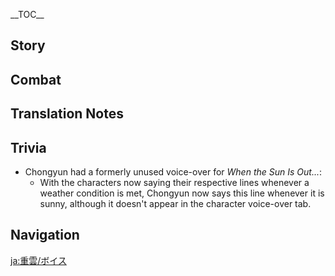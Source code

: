 {{CharacterTabs}}
{{LanguageTabs}}
__TOC__
==Story==
{{VO/Story
|character           = Chongyun
|language            = ja
|name                = 重雲
|vo_01_01_title      = 初めまして…
|vo_01_01_subtitle   = Hello
|vo_01_01_file       = VO_{language}{character} Hello.ogg
|vo_01_01_tx         = ぼくは重雲、璃月で妖魔退治を生業にする一族の出身だ。今日出会ったのも何かの縁だし…いや、金は取らない、取らないよ！
|vo_01_01_rm         = Boku wa Chou'un, Riiywe de youma taiji wo nariwai ni suru ichizoku no shusshin da. Kyou deatta no mo nani ka no en da shi... iya, kane wa toranai, toranai yo!

|vo_02_01_title      = 世間話・妖魔退治の方法
|vo_02_01_subtitle   = Chat: The Art of Exorcism
|vo_02_01_file       = VO_{language}{character} Chat - The Art of Exorcism.ogg
|vo_02_01_tx         = 方士が妖魔退治に用いるすべは、一つが法術、もう一つが武芸だ。他にも方法はあるが、正道ではない。
|vo_02_01_rm         = Houshi ga youma taiji ni mochiiru sube wa, hitotsu ga houjutsu, mou hitotsu ga beudei da. Hoka ni mo houhou wa aru ga, seidou de wa nai.

|vo_02_02_title      = 世間話・飲食
|vo_02_02_subtitle   = Chat: Diet
|vo_02_02_file       = VO_{language}{character} Chat - Diet.ogg
|vo_02_02_tx         = 冷たいものは気を落ち着かせるのにいい…清心を水に漬けて氷と一緒に飲めばより効果的だ。
|vo_02_02_rm         = Tsumetai mono wa ki wo ochitsukaseru no ni ii... Seishin wo mizu ni tsukete koori to issho ni nomeba yori koukatei da.

|vo_02_03_title      = 世間話・口訣
|vo_02_03_subtitle   = Chat: Mantras
|vo_02_03_file       = VO_{language}{character} Chat - Mantras.ogg
|vo_02_03_tx         = 魑魅魍魎を屠り、内外に清を澄み渡らせる…えっと…あー…まずい、この後の口上を忘れてしまった。
|vo_02_03_rm         = Chimimouryou wo hafuri, naigai ni sei wo sumiwataseru... etto... aa... Mazui, kono ato no koujou wo wasurete shimatta.

<!-- Weather -->
|vo_03_01_title       = 雨の日…
|vo_03_01_subtitle   = When It Rains
|vo_03_01_file       = VO_{language}{character} When It Rains.ogg
|vo_03_01_tx         = 雨は根無しの水、すなわち最も清浄な水だ。妖魔退治にかなり役立つぞ。
|vo_03_01_rm         = Ame wa nenashi no mizu, sunawachi sai mo seijou-na mizu da. Youma taiji ni kanari yakudatsu zo.

|vo_03_02_title      = 雷の日…
|vo_03_02_subtitle   = When Thunder Strikes
|vo_03_02_file       = VO_{language}{character} When Thunder Strikes.ogg
|vo_03_02_tx         = 今の落雷はすごかったな、きっと妖魔も恐れているだろう。
|vo_03_02_rm         = Ima no rakurai wa sugokatta na, kitto youma mo osorete iru darou.

|vo_03_03_title      = 雪の日…
|vo_03_03_subtitle   = When It Snows
|vo_03_03_file       = VO_{language}{character} When It Snows.ogg
|vo_03_03_tx         = いい天気だ、気持ちいいな。
|vo_03_03_rm         = Ii tenki da, kimochi ii na.

|vo_04_01_title      = おはよう…
|vo_04_01_subtitle   = Good Morning
|vo_04_01_file       = VO_{language}{character} Good Morning.ogg
|vo_04_01_tx         = 朝のひと時を無駄にはできない、鍛錬するぞ。
|vo_04_01_rm         = Asa no hito toki wo muda ni wa dekinai, tanren suru zo.

|vo_04_02_title      = こんにちは…
|vo_04_02_subtitle   = Good Afternoon
|vo_04_02_file       = VO_{language}{character} Good Afternoon.ogg
|vo_04_02_tx         = 正午は霊の気が最も盛んになる、急いで鍛錬しないと。
|vo_04_02_rm         = Jougo wa rei no ki ga sai mo sakan ni naru, isoide tanren shinai to.

|vo_04_03_title      = こんばんは…
|vo_04_03_subtitle   = Good Evening
|vo_04_03_file       = VO_{language}{character} Good Evening.ogg
|vo_04_03_tx         = 夜の静けさは精神統一に適している、なおさら鍛錬しないと。
|vo_04_03_rm         = Yoru no shizukesa wa senshintouitsu ni teki shite iru, naosara tanren shinai to.

|vo_04_04_title      = おやすみ…
|vo_04_04_subtitle   = Good Night
|vo_04_04_file       = VO_{language}{character} Good Night.ogg
|vo_04_04_tx         = ふう、今日も一日頑張ったな、お前も早く休むといい。明日は妖魔が出没すると噂の古い屋敷に行く、約束だぞ。
|vo_04_04_rm         = Fuu, kyou mo ichinichi ganbatta na, omae mo hayaku yasumu to ii. Ashita wa youma ga shuppatsu suru to uwasa no furui yashiki ni iku, yakusoku da zo.

|vo_05_01_title      = 重雲自身について・方士
|vo_05_01_subtitle   = About {character}: Exorcists
|vo_05_01_file       = VO_{language}{character} About {character} - Exorcists.ogg
|vo_05_01_tx         = ぼくら方士一門は古くから璃月を守ってきた。歴史が長い分、妖魔退治のコツも心得ている。
|vo_05_01_rm         = Bokura houshi ichimon wa furuku kara Riiywe wo mamotte kita. Rekishi ga nagai bun, youma taiji no kotsu mo kokoroete iru.

|vo_05_02_title      = 重雲自身について・依頼
|vo_05_02_subtitle   = About {character}: Commissions
|vo_05_02_file       = VO_{language}{character} About {character} - Commissions.ogg
|vo_05_02_tx         = 何もせず、ただ屋敷に入っただけで問題解決か。この依頼の報酬は受け取るべきなんだろうか、お前はどう思う？
|vo_05_02_rm         = Nani mo sezu, tada yakishi ni haitta dake de mondai kaiketsu ka. Kono irai no houshuu wa uketoru beki nan darou ka, omae wa dou omou?

|vo_06_01_title      = 旅の仲間について…
|vo_06_01_subtitle   = About Us: Companions
|vo_06_01_file       = VO_{language}{character} About Us - Companions.ogg
|vo_06_01_tx         = お前はなかなかの実力者だ、ヒルチャールに…コホン…妖魔に対しても手加減しない。これから仲間として共に行動してみないか？
|vo_06_01_rm         = Omae wa nakanaka no jitsuryokusha da, Hiruchaaru ni... Kohon... Youma ni taishite mo tekagen shinai. Kore kara nakama to shite tomo ni koudou shite minai ka?

|vo_06_02_title      = 怪談について…
|vo_06_02_subtitle   = About Us: Ghost Stories
|vo_06_02_friendship = 6
|vo_06_02_file       = VO_{language}{character} About Us - Ghost Stories.ogg
|vo_06_02_tx         = 璃月の怪談をお前も数多く経験してきたんだろ？先ほど、お前が言っていた怪異…ぼくも、見てみたいものだ。
|vo_06_02_rm         = Riiywe no kaidan wo omae mo kazuooku keiken shite kitandarou? Saki hodo, omae ga itte ita keii... Boku mo, mite mitai mono da.

|vo_07_01_title      = 「神の目」について…
|vo_07_01_subtitle   = About the [[Vision]]
|vo_07_01_friendship = 4
|vo_07_01_file       = VO_{language}{character} About the Vision.ogg
|vo_07_01_tx         = 「神の目」の力は驚異的だが、ただ盲目的に頼ってはいけない。ぼくはやはり磨いてきた方術と武芸を信じる。己が力を高めるには、勉学と鍛錬が必要不可欠なんだ。
|vo_07_01_rm         = "Kami no Me" no chikara wa kyouiteki da ga, tada moumoteki ni tayotte wa ikenai. Boku wa yahari migaite kita houjutsu to bugei wo shinjiru. Ono ga chikara wo takameru ni wa, bengaku to tanren ga hitsuyou fukaketsu nanda.

|vo_07_02_title      = シェアしたいこと…
|vo_07_02_subtitle   = Something to Share
|vo_07_02_file       = VO_{language}{character} Something to Share.ogg
|vo_07_02_tx         = 璃月に怪談話はたくさんあるが、そのすべてが本物というわけではない。異様とも思える内容の依頼でも…その実、怪異とは無関係ということもある。
|vo_07_02_rm         = Riiywe ni kaidanbanashi wa takusan aru ga, sono subete ga honmono to iu wake de wa nai. Iyou to mo omoeru naiyou no irai de mo... Sono jitsu, kaii to wa mukankei to iu koto mo aru.

|vo_07_03_title      = 興味のあること…
|vo_07_03_subtitle   = Interesting Things
|vo_07_03_file       = VO_{language}{character} Interesting Things.ogg
|vo_07_03_tx         = 琥牢山の琥珀には珍しいものがたくさん保存されていると聞いた。伝説の妖魔もいるのだろうか？見てみたいな。
|vo_07_03_rm         = Kourou-zan no kohaku ni wa mezurashii mono ga takusan hozon sarete iru to kiita. Densetsu no youma mo iru no darou ka? Mite mitai na.

|vo_08_01_title      = 鍾離について…
|vo_08_01_subtitle   = About [[Zhongli]]
|vo_08_01_quest      = Farewell, Archaic Lord
|vo_08_01_friendship = 4
|vo_08_01_file       = VO_{language}{character} About Zhongli.ogg
|vo_08_01_tx         = 往生堂の鍾離殿か、すごい人物だってことはなんとなく分かる。悪党は人を殺し、ぼくら方士は妖魔を退治するが、彼は仙人を葬り去ることができるからな。
|vo_08_01_rm         = Oujou-dou no Shouri-dono ka, sugoi hitomono datte koto wa nanto naku wakaru. Akutou wa hito wo koroshi, bokura houshi wa youma wo taiji suru ga, kare wa sennin wo houmurisaru koto ga dekiru kara na.

|vo_08_02_title      = 行秋について…
|vo_08_02_subtitle   = About [[Xingqiu]]
|vo_08_02_friendship = 4
|vo_08_02_file       = VO_{language}{character} About Xingqiu.ogg
|vo_08_02_tx         = 行秋の武芸と義侠心にはぼくも感服するけど、ひとつお前に忠告しておかなきゃならない。彼は時々意地悪なところがあるんだ。もし何かあったら、ぼくと一緒に被害者の会を作ろう。
|vo_08_02_rm         = Yukuaki no bugei to gishoushin ni wa boku mo kanpuku suru kedo, hitotsu omae ni chuukoku shite okanakya naranai. Kare wa tokidoki ijiwaru-na tokoro ga arunda. Moshi nani-ka attara, boku to issho ni higaisha no kai wo tsukurou.

|vo_08_03_title      = 魈について…
|vo_08_03_subtitle   = About [[Xiao]]
|vo_08_03_friendship = 4
|vo_08_03_file       = VO_{language}{character} About Xiao.ogg
|vo_08_03_tx         = 降魔大聖とぼくら方士一族は、長い間それぞれ裏と表で璃月を共に守ってきた。ぼくは魈仙人のことをとても尊敬しているが、あの方は…方士の力など取るに足らないと言ったんだ。ぼくは、ぼくは絶対にそんな戯言認めない！
|vo_08_03_rm         = Gouma taisei to bokura houshi ichizoku wa, nagaiaida sorezore ura to omote de Riiywe wo tomo ni mamotte kita. Boku wa Shou-sennin no koto wo totemo sonkei shite iru ga, ano kata wa... Houshi no chikara nado toru ni taranai to ittanda. Boku wa, boku wa zettai ni sonna zaregoto mitomenai!

|vo_08_04_title      = 胡桃について…
|vo_08_04_subtitle   = About [[Hu Tao]]
|vo_08_04_friendship = 4
|vo_08_04_file       = VO_{language}{character} About Hu Tao.ogg
|vo_08_04_tx         = 往生堂の手腕は信頼できる。でもあの「方士に心配される必要などない」と言わんばかりの人を食ったような笑顔を見ると少し腹が立つ…ふう、落ち着け落ち着け。
|vo_08_04_rm         = Oujou-dou no shuwan wa shinrai dekiru. Demo ano "Houshi ni shinpai sareru hitsuyou-nado nai" to iwanbakari no hito wo kutta you-na egao wo miru to sukoshi hara ga tatsu... Fuu, ochitsuke ochitsuke.

|vo_08_05_title      = 七七について…
|vo_08_05_subtitle   = About [[Qiqi]]
|vo_08_05_friendship = 4
|vo_08_05_file       = VO_{language}{character} About Qiqi.ogg
|vo_08_05_tx         = キョンシーの娘に見えるが、方士のぼくにはわかる…彼女は普通じゃない。うん…名前も宝誥にないし、一体どういうことだ…
|vo_08_05_rm         = Kyonshii no musume ni mieru ga, houshi no boku ni wa wakaru... Kanojo wa futsuu ja nai. Un... Namae mo boukou ni naishi, ittai dou iu koto da...

|vo_08_06_title      = 辛炎について…
|vo_08_06_subtitle   = About [[Xinyan]]
|vo_08_06_friendship = 4
|vo_08_06_file       = VO_{language}{character} About Xinyan.ogg
|vo_08_06_tx         = ぼくはなるべく辛炎が関わった場所を避けるようにしている。あの賑やかな雰囲気は、こちらにその気がなくとも影響を受けてしまうからな…つまり、居心地が悪いということだ。
|vo_08_06_rm         = Boku wa narubeku Shin'en kakawatta basho wo sakeru you ni shite iru. Ano nigiyakana fun'iki wa, kochira ni sono ki ga naku to mo eikyou wo ukete shimau kara na... Tsumari, igokochi ga waru to iu koto da.

|vo_08_07_title      = 香菱について…
|vo_08_07_subtitle   = About [[Xiangling]]
|vo_08_07_friendship = 4
|vo_08_07_file       = VO_{language}{character} About Xiangling.ogg
|vo_08_07_tx         = 香菱の料理は評判が良い。でも彼女の激辛・激熱料理をぼくは絶対に食べないぞ。いや、なんでもない…ほ、ほら、キノコとスライム炒め？食べられそうにないだろ？
|vo_08_07_rm         = Shanrin no ryouri wa hyouban ga ii. Demo kanojo no gekikara - gekiatsu ryouri wo boku wa zettai ni tabenai zo. Iya, nande mo nai... Ho, hora, kinoko to suraimu itame? Taberaresou ni nai daro?

|vo_08_08_title      = 申鶴について…
|vo_08_08_subtitle   = About [[Shenhe]]
|vo_08_08_friendship = 4
|vo_08_08_quest      = The Crane Returns on the Wind
|vo_08_08_file       = VO_{language}{character} About Shenhe.ogg
|vo_08_08_tx         = 家の大人たちが、彼女について話していたのを聞いたことがある。彼女の家に起きたことは…同情せざるを得ない。分家の遠い親戚である彼女が帰ってきて、まだ生きていることを知った大人たちはすごく喜んでいた。それで、彼女に贈り物をするため、吉日にみんなで集まろうとしたんだが…まさか普段、彼女の姿をまったく見ることができないとは…そういえば、待てよ…血縁関係から考えて、ぼ、ぼくは…彼女を「叔母」と呼ばなきゃいけないのか…
|vo_08_08_rm         = Ie no otona-tachi ga, kanojo ni tsuite hanashite ita no wo kiita koto ga aru. Kanojo no ie ni okita koto wa... Doujou sazeru wo enai. Bunke no tooi shinseki de aru kanojo ga kaette kite, mada ikite iru koto wo shitta otona-tachi wa sugoku yorokonde ita. Sore de, kanojo ni okurimono wo suru tame, kichijitsu ni minna de atsumarou to shitanda ga... Masaka fudan, kanojo no sugata wo mattaku miru koto ga dekinai to wa... Sou iueba, matte yo... ketsuenkankei kara kangaete, bo, boku wa... kanojo wo "oba" to yobanakya ikenai no ka...

|vo_08_09_title      = 夜蘭について…
|vo_08_09_subtitle   = About [[Yelan]]
|vo_08_09_friendship = 4
|vo_08_09_file       = VO_{language}{character} About Yelan.ogg
|vo_08_09_tx         = 方士になったばかりの頃、依頼人の家に妖魔を退治しに行ったことがある。その帰り際に、この女性と出くわした。彼女はぼくの名をある冊子に書き、何か怪しいことをしていないか確認していたようだ…でも、それ以降は遭遇していない。<br>今にして思えば、普段のぼくはいつも静かに坐禅を組んでいるし、誰が見てもつまらないと思っただろう。
|vo_08_09_rm         = Houshi ni natta bakari no koro, irainin no ie ni youma wo taijishi ni itta koto ga aru. Sono kaerigiwa ni, kono josei to dekuwashita. Kanojo wa boku no na wo aru sasshi ni kaki, nani-ka ayakashii koto wo shite inai ka kakunin shite ita you da... Demo, sore ikou wa souguu shite inai.<br>Ima ni shite omoeba, fudan no boku wa itsumo shizuka ni zazen wo kunde iru shi, dare ga mite motsumaranai to omotta darou.

|vo_09_01_title      = 重雲を知る・1
|vo_09_01_subtitle   = More About {character}: I
|vo_09_01_file       = VO_{language}{character} More About {character} - 01.ogg
|vo_09_01_tx         = 実力は大事だ。熱意だけがあっても、状況を悪くする一方になる。ぼくはこれについて、深く理解しているつもりだ。あっ、ぼく自身の経験ではなく、えっと…近年ぼくが璃月を回って人間観察してきた結論だ。
|vo_09_01_rm         = Jitsuryoku wa daiji da. Netsui dake ga atte mo, joukyou wo aku suru ippou ni naru. Boku wa kore ni tsuite, fukaku rikai shite iru tsumari da. A', boku jishin no keiken de wa naku, etto... Kinnen boku ga Riiywe wo mawatte ningen kansatsu shite kita ketsuron da.

|vo_09_02_title      = 重雲を知る・2
|vo_09_02_subtitle   = More About {character}: II
|vo_09_02_friendship = 3
|vo_09_02_file       = VO_{language}{character} More About {character} - 02.ogg
|vo_09_02_tx         = ぼくは生まれつき、千年に一人と言われる「純陽の体」の持ち主でね、怪異がぼくを恐れて避けるんだ。はあ…全然良くないよ、怪異を見たことない妖魔退治の方士なんていないだろ。
|vo_09_02_rm         = Boku wa umaretsuki, sennen ni hitori to iwareru "jun'you no karada" no mochinushi de ne, kaii ga boku wo osorete sakerunda. Haa... Zenzen yokunai yo, kaii wo mita koto nai youma taiji no houshi nante inai daro.

|vo_09_03_title      = 重雲を知る・3
|vo_09_03_subtitle   = More About {character}: III
|vo_09_03_friendship = 4
|vo_09_03_file       = VO_{language}{character} More About {character} - 03.ogg
|vo_09_03_tx         = 「純陽の体」はのぼせやすくてね、そのせいでいろいろとやらかしてきたよ。ぼくが辛いものや熱いものを食べず、出かけるときに傘を差したり、激しい音楽を避けたりするようになったのはそれを抑えるためなんだ。いつになったら、この体質はぼくの邪魔をしなくなるんだろう？
|vo_09_03_rm         = "Jun'you no karada" wa noboseyasukute ne, sono sei de iroiro to yarakashite kita yo. Boku ga karai mono ya atsui mono wo tabezu, dekakeru toki ni kasa wo sashitari, hageshii ongaku wo saketari suru you ni natta no wa sore wo osaeru tame nanda. Itsu ni nattara, kono taishitsu wa boku no jama wo shinaku narundarou?

|vo_09_04_title      = 重雲を知る・4
|vo_09_04_subtitle   = More About {character}: IV
|vo_09_04_friendship = 5
|vo_09_04_file       = VO_{language}{character} More About {character} - 04.ogg
|vo_09_04_tx         = ただ座って妖魔が出るのを待つんじゃダメだ、自分から探しに行かないと。ぼくは璃月の人々のため妖魔退治をしている。みんなの悩みの種を摘むことが、ぼく自身の視野を広げることにつながっているんだ。お前も妖魔で困ったことがあったら言ってくれ、ぼくがすぐに駆け付けるよ。
|vo_09_04_rm         = Tada suwatte youma ga deru no wo matsunja dame da, jibun kara sagashi ni ikanai to. Boku wa Riiywe no hitobito no tame youma taiji wo shite iru. Minna no nayami no tane wo tsumamu koto ga, boku jishin no shiya wo hirogeru koto ni tsunagatte irunda. Omae mo youma de komatta koto ga attara itte kure, boku ga sugu ni kaketsukeru yo.

|vo_09_05_title      = 重雲を知る・5
|vo_09_05_subtitle   = More About {character}: V
|vo_09_05_friendship = 6
|vo_09_05_file       = VO_{language}{character} More About {character} - 05.ogg
|vo_09_05_tx         = 世にはびこる妖魔を殲滅することが、方士としてのぼくの最終目標だ。この願いさえ実現できれば、温泉も絶雲の唐辛子も、血が上るような刺激的なものも…受け入れてみよう。…うーん、やっぱりだめだ。考えただけで血が上りそうだ…いけない。
|vo_09_05_rm         = Yo ni wa bikoru youma wo senmetsu suru koto ga, houshi to shite no boku no saishuu mokuhyou da. Kono negai sae jitsugen dekireba, onsen mo zetsuun no togarashi mo, chi ga agaru you na shigekiteki-na mono mo... Ukeirete miyou. ...Uun, yappari dame da. Kangaeta dake de chi ga agarisou da... ikenai.

|vo_10_01_title      = 重雲の趣味…
|vo_10_01_subtitle   = {character}'s Hobbies
|vo_10_01_file       = VO_{language}{character} Hobbies.ogg
|vo_10_01_tx         = ぼく？ぼくは講談を聞くのが好きだ。茶博士の語る怪談話は、いつも聞く人を恐怖のどん底に突き落とす。時間があったら、ぜひとも聞いてみるといい。
|vo_10_01_rm         = Boku? Boku wa koudan wo kiku no ga suki da. Chahakase no kataru kaidanbanashi wa, itsumo kiku hito wo kyoufu no donzoko ni tsukiotosu. Jikan ga attara, zehi to mo kiite miru to ii.

|vo_10_02_title      = 重雲の悩み…
|vo_10_02_subtitle   = {character}'s Troubles
|vo_10_02_file       = VO_{language}{character} Troubles.ogg
|vo_10_02_tx         = 時間をかけてあちこち聞き込みをして、ぼくはやっと妖魔が出没する寺を見つけたんだ！それから4日も見張ったというのに、妖魔の影を見ることすらできなかった。はあ…こういうことはよくある。
|vo_10_02_rm         = Jikan wo kakete achikochi kikikomi wo to shite, boku wa yatto youma ga shuppatsu suru tera wo mitsuketanda! Sore kara yokka mo miharitta to iu no ni, youma no kage wo miru koto suradekinakatta. Haa... Kou iu koto wa yoku aru.

|vo_10_03_title      = 好きな食べ物…
|vo_10_03_subtitle   = Favorite Food
|vo_10_03_file       = VO_{language}{character} Favorite Food.ogg
|vo_10_03_tx         = 日課の修行が終わった後に、稲妻産の海産物や冷たい食べ物を食べるのが好きだ。あの冷たく、さっぱりとした味は疲れを癒してくれる。
|vo_10_03_rm         = Nikka no jugyou ga owatta ato ni, Inazuma-san no kaisanmono ya tsumetai tabemono wo taberu no ga suki da. Ano tsumetaku, sappari to shita aji wa tsukare wo iyashite kureru.

|vo_10_04_title      = 嫌いな食べ物…
|vo_10_04_subtitle   = Least Favorite Food
|vo_10_04_file       = VO_{language}{character} Least Favorite Food.ogg
|vo_10_04_tx         = 熱くて辛いものは食べられない。絶雲の唐辛子が入った料理とか、ああ、考えただけでも怖気が走る。
|vo_10_04_rm         = Atsukute karai mono wa taberarenai. Zetsuun no tougarashi ga haitta ryouri to ka, aa, kangaeta dake de mo ozoke ga hashiru.

<!-- Receiving a Gift -->
|vo_11_01_title      = 贈り物を受け取る·1
|vo_11_01_subtitle   = Receiving a Gift: I
|vo_11_01_file       = VO_{language}{character} Receiving a Gift - 01.ogg
|vo_11_01_tx         = ヒンヤリとした口当たりだな、気に入った！うん、残りは修行を終えてからいただくとしよう。
|vo_11_01_rm         = Hin'yari to shita kuchiatari da na, ki ni itta! Un, nokori wa shugyou wo oete kara itadaku to shiyou.

|vo_11_02_title      = 贈り物を受け取る·2
|vo_11_02_subtitle   = Receiving a Gift: II
|vo_11_02_file       = VO_{language}{character} Receiving a Gift - 02.ogg
|vo_11_02_tx         = すまない。せっかく作ってくれたというのに、ぼくは冷ましてからじゃないと食べられないんだ…
|vo_11_02_rm         = Sumanai. Sekkaku tsukutte kureta to iu no ni, boku wa samashite kara ja nai to taberarenai nda...

|vo_11_03_title      = 贈り物を受け取る·3
|vo_11_03_subtitle   = Receiving a Gift: III
|vo_11_03_file       = VO_{language}{character} Receiving a Gift - 03.ogg
|vo_11_03_tx         = しまった！この味は…絶雲の唐辛子か！？
|vo_11_03_rm         = Shimatta! Kono aji wa...Zetsuun no Tougarashi ka!?

|vo_12_01_title      = 誕生日…
|vo_12_01_subtitle   = Birthday
|vo_12_01_file       = VO_{language}{character} Birthday.ogg
|vo_12_01_tx         = 今日はお前の誕生日だろう、この氷晶の花をやる、ぼくが作ったんだ。妖魔に遭遇したときこの氷の花を投げれば、ぼくが施した呪術が発動してお前を助けてくれるはずだ。それと、誕生日おめでとう。
|vo_12_01_rm         = Kyou wa omae no tanjoubi darou, kono hyoushou no hana wo yaru, boku ga tsukuttanda. Youma ni souguu shita toki kono koori no hana wo nagereba, boku ga hodokoshita jujutsu ga hatsudou shite omae wo tasukete kureru hazu da. Sore to, tanjoubi omedetou.

|vo_13_01_title      = 突破した感想・起
|vo_13_01_subtitle   = Feelings About Ascension: Intro
|vo_13_01_ascension  = 1
|vo_13_01_file       = VO_{language}{character} Feelings About Ascension - 01.ogg
|vo_13_01_tx         = 魔除けの法術でもこういった素材をよく使うが、まさか自分自身の気を上げることもできたとは。
|vo_13_01_rm         = Mayoke no houjutsu de mo kou itta sozai wo yoku tsukau ga, masaka jibun jishin no ki wo ageru koto dekita to wa.

|vo_13_02_title      = 突破した感想・承
|vo_13_02_subtitle   = Feelings About Ascension: Building Up
|vo_13_02_ascension  = 2
|vo_13_02_file       = VO_{language}{character} Feelings About Ascension - 02.ogg
|vo_13_02_tx         = 武芸や法術と同じで、成長には壁というものが存在する。お前のおかげで、ぼくはまた一段と成長できた。
|vo_13_02_rm         = Bugei ya houjutsu to onaji de, seichou ni wa kabe to iu mono ga sonzai suru. Omae no okage de, boku wa mata ichidan to seichou dekita.

|vo_13_03_title      = 突破した感想・転
|vo_13_03_subtitle   = Feelings About Ascension: Climax
|vo_13_03_ascension  = 4
|vo_13_03_file       = VO_{language}{character} Feelings About Ascension - 03.ogg
|vo_13_03_tx         = 武芸にこんな境地があったなんて。手と目が淀みなく通じ合い、人と剣が一心となった感じがする。よし、悟ったぞ！
|vo_13_03_rm         = Bugei ni konna kyouchi ga atta nante. Te to me ga yodomi naku tsuujiai, hito to ken ga isshin to natta kanji ga suru. Yoshi, satotta zo!

|vo_13_04_title      = 突破した感想・結
|vo_13_04_subtitle   = Feelings About Ascension: Conclusion
|vo_13_04_ascension  = 6
|vo_13_04_file       = VO_{language}{character} Feelings About Ascension - 04.ogg
|vo_13_04_tx         = これらの武技を体得したおかげで、「世にはびこる妖魔を殲滅する」という願いが叶えられそうだ。お前が今まで付き合ってくれた礼は心に刻んでおく。だから、これから先なにがあっても、ぼくはお前のために水火も辞さないぞ。
|vo_13_04_rm         = Korera no bugi wo taitoku shita okage de, "yo ni habikoru youma wo senmetsu suru" to iu negai ga kanaeraresou da. Omae ga ima made tsukiatte kureta rei wa kokoro ni kizande oku. Dakara, kore kara saki nani ga atte mo, boku wa omae no tame ni suika mo jisanai zo.
}}

==Combat==
{{Combat VO
|character           = Chongyun
|language            = ja
|skill_1_tx          = 剣印染氷！
|skill_1_rm          = Ken'in Zenhyou!
|skill_2_tx          = 剣よ、出でよ！
|skill_2_rm          = Tsurugi yo, ide yo!
|skill_3_tx          = 急急如律令。
|skill_3_rm          = Kyuukyuu Nyoritsuryou.
|skill_4_tx          = わが命を聞きたまえ。
|skill_4_rm          = Waga mei wo kikitamae.

|burst_1_tx          = 妖魔め、立ち去れ！
|burst_1_rm          = Youmame, tachisare!
|burst_2_tx          = 宝印幻剣！<ref group="TN •">宝印 is a type of seal used in Buddhist temples, with mantras carved into them. They are stamped onto things such as talismans and pilgrimage books.</ref>
|burst_2_rm          = Houin Genken!
|burst_3_tx          = 大人しく捕まれ。<ref group="TN •">Literally "get caught quietly."</ref>
|burst_3_rm          = Otona shiku tsukamare.

|sprint-s_1_file     = Sprint Start 01,Sprint Start 02,Sprint Start 03
|sprint-e_1_file     = Sprint End 01

|glider_1_tx         = 風に乗って飛ぶぞ。
|glider_1_rm         = Kaze ni notte tobuzo.
|glider_2_file       = Deploying Wind Glider 02,Deploying Wind Glider 03

|chest_1_tx          = この箱、妖魔退治に使える。
|chest_1_rm          = Kono hako, youma taiji ni tsukaeru.
|chest_2_tx          = 頑張った甲斐があった！
|chest_2_rm          = Ganbatta kai ga atta!
|chest_3_tx          = 予想外の収穫だ。
|chest_3_rm          = Yosougai no shuukaku da.

|low-hp_1_tx         = かすり傷だ、問題ない。
|low-hp_1_rm         = Kasuri kizu da, mondai nai.
|low-hp_2_tx         = これ以上、敵を甘く見てはいけない。
|low-hp_2_rm         = Kore ijou, teki wo amaku mite wa ikenai.
|low-hp_3_tx         = 調子に乗るな！
|low-hp_3_rm         = Choushi ni noruna!

|ally-low-hp_1_tx    = ぼくが助ける。
|ally-low-hp_1_rm    = Boku ga tasukeru.
|ally-low-hp_2_tx    = 耐えてくれ。
|ally-low-hp_2_rm    = Taetekure.

|fallen_1_tx         = まだまだか…
|fallen_1_rm         = Mada mada ka...
|fallen_2_tx         = 妖魔の退治は…まだ…
|fallen_2_rm         = Youma no taiji wa... mada...
|fallen_3_tx         = 方士一門に…恥を…
|fallen_3_rm         = Houshi ichimon ni... Haji wo...
|hit-l_1_file        = Light Hit Taken 01,Light Hit Taken 02,Light Hit Taken 03,Light Hit Taken 04,Light Hit Taken 05,Light Hit Taken 06

|hit-h_1_tx          = よくも！
|hit-h_1_rm          = Yoku mo!
|hit-h_2_file        = Heavy Hit Taken 02,Heavy Hit Taken 03,Heavy Hit Taken 04,Heavy Hit Taken 05,Heavy Hit Taken 06

|join_1_tx           = 心得た。
|join_1_rm           = Kokoroeta.
|join_2_tx           = 鬼を殺すまじないがあるんだ
|join_2_rm           = Oni wo korosu majinai ga arunda.
|join_3_tx           = 稽古に行くのか？
|join_3_rm           = Keiko ni tsuku no ka?

|idle_1_file         = Standby 01, Standby 02

|atk-l_1_file        = Light Attack 01,Light Attack 02,Light Attack 03,Light Attack 04,Light Attack 05,Light Attack 06,Light Attack 07
|atk-m_1_file        = Mid Attack 01,Mid Attack 02,Mid Attack 03
|atk-h_1_file        = Heavy Attack 01,Heavy Attack 02,Heavy Attack 03

|climb_1_file        = Climbing 01,Climbing 02,Climbing 03
|climb-b_1_file      = Climbing Breath 01,Climbing Breath 02,Climbing Breath 03

|jump_1_file         = Jumping 01,Jumping 02,Jumping 03,Jumping 04,Jumping 05
}}

==Translation Notes==
{{Reflist|group=TN •}}

==Trivia==
* Chongyun had a formerly unused voice-over for ''When the Sun Is Out...'': {{A|VO JA Chongyun When the Sun Is Out.ogg}} {{Lang|ja=なかなかの鍛錬日和だ。お前もサボってないで、鍛錬するぞ。|ja_rm=Nakanaka no tanren biyori da. Omae mo sabotte naide, tanren suru zo.}}
** With the characters now saying their respective lines whenever a weather condition is met, Chongyun now says this line whenever it is sunny, although it doesn't appear in the character voice-over tab.

==Navigation==
{{Character Navbox|VO-JA}}

[[ja:重雲/ボイス]]